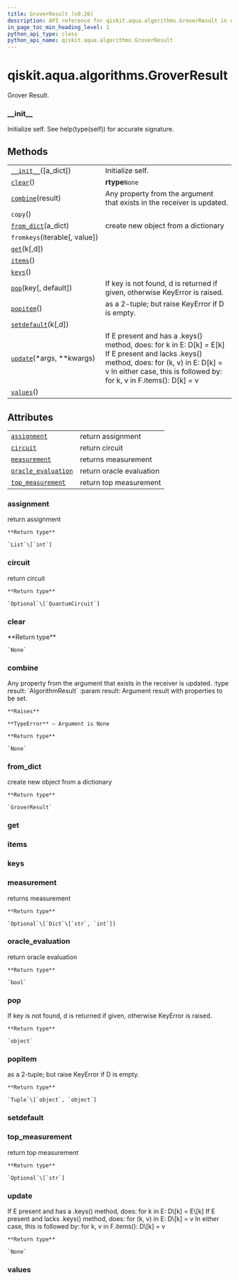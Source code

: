 ```yaml
---
title: GroverResult (v0.26)
description: API reference for qiskit.aqua.algorithms.GroverResult in qiskit v0.26
in_page_toc_min_heading_level: 1
python_api_type: class
python_api_name: qiskit.aqua.algorithms.GroverResult
---
```


<span id="qiskit-aqua-algorithms-groverresult" />

# qiskit.aqua.algorithms.GroverResult

<Class id="qiskit.aqua.algorithms.GroverResult" isDedicatedPage={true} github="https://github.com/qiskit-community/qiskit-aqua/tree/stable/0.9/qiskit/aqua/algorithms/amplitude_amplifiers/grover.py" signature="GroverResult(a_dict=None)" modifiers="class">
  Grover Result.

  ### \_\_init\_\_

  <Function id="qiskit.aqua.algorithms.GroverResult.__init__" signature="__init__(a_dict=None)">
    Initialize self. See help(type(self)) for accurate signature.
  </Function>

  ## Methods

  |                                                                                                                          |                                                                                                                                                                                                                      |
  | ------------------------------------------------------------------------------------------------------------------------ | -------------------------------------------------------------------------------------------------------------------------------------------------------------------------------------------------------------------- |
  | [`__init__`](#qiskit.aqua.algorithms.GroverResult.__init__ "qiskit.aqua.algorithms.GroverResult.__init__")(\[a\_dict])   | Initialize self.                                                                                                                                                                                                     |
  | [`clear`](#qiskit.aqua.algorithms.GroverResult.clear "qiskit.aqua.algorithms.GroverResult.clear")()                      | **rtype**`None`                                                                                                                                                                                                      |
  | [`combine`](#qiskit.aqua.algorithms.GroverResult.combine "qiskit.aqua.algorithms.GroverResult.combine")(result)          | Any property from the argument that exists in the receiver is updated.                                                                                                                                               |
  | `copy`()                                                                                                                 |                                                                                                                                                                                                                      |
  | [`from_dict`](#qiskit.aqua.algorithms.GroverResult.from_dict "qiskit.aqua.algorithms.GroverResult.from_dict")(a\_dict)   | create new object from a dictionary                                                                                                                                                                                  |
  | `fromkeys`(iterable\[, value])                                                                                           |                                                                                                                                                                                                                      |
  | [`get`](#qiskit.aqua.algorithms.GroverResult.get "qiskit.aqua.algorithms.GroverResult.get")(k\[,d])                      |                                                                                                                                                                                                                      |
  | [`items`](#qiskit.aqua.algorithms.GroverResult.items "qiskit.aqua.algorithms.GroverResult.items")()                      |                                                                                                                                                                                                                      |
  | [`keys`](#qiskit.aqua.algorithms.GroverResult.keys "qiskit.aqua.algorithms.GroverResult.keys")()                         |                                                                                                                                                                                                                      |
  | [`pop`](#qiskit.aqua.algorithms.GroverResult.pop "qiskit.aqua.algorithms.GroverResult.pop")(key\[, default])             | If key is not found, d is returned if given, otherwise KeyError is raised.                                                                                                                                           |
  | [`popitem`](#qiskit.aqua.algorithms.GroverResult.popitem "qiskit.aqua.algorithms.GroverResult.popitem")()                | as a 2-tuple; but raise KeyError if D is empty.                                                                                                                                                                      |
  | [`setdefault`](#qiskit.aqua.algorithms.GroverResult.setdefault "qiskit.aqua.algorithms.GroverResult.setdefault")(k\[,d]) |                                                                                                                                                                                                                      |
  | [`update`](#qiskit.aqua.algorithms.GroverResult.update "qiskit.aqua.algorithms.GroverResult.update")(\*args, \*\*kwargs) | If E present and has a .keys() method, does: for k in E: D\[k] = E\[k] If E present and lacks .keys() method, does: for (k, v) in E: D\[k] = v In either case, this is followed by: for k, v in F.items(): D\[k] = v |
  | [`values`](#qiskit.aqua.algorithms.GroverResult.values "qiskit.aqua.algorithms.GroverResult.values")()                   |                                                                                                                                                                                                                      |

  ## Attributes

  |                                                                                                                                       |                          |
  | ------------------------------------------------------------------------------------------------------------------------------------- | ------------------------ |
  | [`assignment`](#qiskit.aqua.algorithms.GroverResult.assignment "qiskit.aqua.algorithms.GroverResult.assignment")                      | return assignment        |
  | [`circuit`](#qiskit.aqua.algorithms.GroverResult.circuit "qiskit.aqua.algorithms.GroverResult.circuit")                               | return circuit           |
  | [`measurement`](#qiskit.aqua.algorithms.GroverResult.measurement "qiskit.aqua.algorithms.GroverResult.measurement")                   | returns measurement      |
  | [`oracle_evaluation`](#qiskit.aqua.algorithms.GroverResult.oracle_evaluation "qiskit.aqua.algorithms.GroverResult.oracle_evaluation") | return oracle evaluation |
  | [`top_measurement`](#qiskit.aqua.algorithms.GroverResult.top_measurement "qiskit.aqua.algorithms.GroverResult.top_measurement")       | return top measurement   |

  ### assignment

  <Attribute id="qiskit.aqua.algorithms.GroverResult.assignment">
    return assignment

    **Return type**

    `List`\[`int`]
  </Attribute>

  ### circuit

  <Attribute id="qiskit.aqua.algorithms.GroverResult.circuit">
    return circuit

    **Return type**

    `Optional`\[`QuantumCircuit`]
  </Attribute>

  ### clear

  <Function id="qiskit.aqua.algorithms.GroverResult.clear" signature="clear()">
    **Return type**

    `None`
  </Function>

  ### combine

  <Function id="qiskit.aqua.algorithms.GroverResult.combine" signature="combine(result)">
    Any property from the argument that exists in the receiver is updated. :type result: `AlgorithmResult` :param result: Argument result with properties to be set.

    **Raises**

    **TypeError** – Argument is None

    **Return type**

    `None`
  </Function>

  ### from\_dict

  <Function id="qiskit.aqua.algorithms.GroverResult.from_dict" signature="from_dict(a_dict)" modifiers="static">
    create new object from a dictionary

    **Return type**

    `GroverResult`
  </Function>

  ### get

  <Function id="qiskit.aqua.algorithms.GroverResult.get" signature="get(k[, d]) → D[k] if k in D, else d. d defaults to None." />

  ### items

  <Function id="qiskit.aqua.algorithms.GroverResult.items" signature="items() → a set-like object providing a view on D’s items" />

  ### keys

  <Function id="qiskit.aqua.algorithms.GroverResult.keys" signature="keys() → a set-like object providing a view on D’s keys" />

  ### measurement

  <Attribute id="qiskit.aqua.algorithms.GroverResult.measurement">
    returns measurement

    **Return type**

    `Optional`\[`Dict`\[`str`, `int`]]
  </Attribute>

  ### oracle\_evaluation

  <Attribute id="qiskit.aqua.algorithms.GroverResult.oracle_evaluation">
    return oracle evaluation

    **Return type**

    `bool`
  </Attribute>

  ### pop

  <Function id="qiskit.aqua.algorithms.GroverResult.pop" signature="pop(key, default=None)">
    If key is not found, d is returned if given, otherwise KeyError is raised.

    **Return type**

    `object`
  </Function>

  ### popitem

  <Function id="qiskit.aqua.algorithms.GroverResult.popitem" signature="popitem()">
    as a 2-tuple; but raise KeyError if D is empty.

    **Return type**

    `Tuple`\[`object`, `object`]
  </Function>

  ### setdefault

  <Function id="qiskit.aqua.algorithms.GroverResult.setdefault" signature="setdefault(k[, d]) → D.get(k,d), also set D[k]=d if k not in D" />

  ### top\_measurement

  <Attribute id="qiskit.aqua.algorithms.GroverResult.top_measurement">
    return top measurement

    **Return type**

    `Optional`\[`str`]
  </Attribute>

  ### update

  <Function id="qiskit.aqua.algorithms.GroverResult.update" signature="update(*args, **kwargs)">
    If E present and has a .keys() method, does: for k in E: D\[k] = E\[k] If E present and lacks .keys() method, does: for (k, v) in E: D\[k] = v In either case, this is followed by: for k, v in F.items(): D\[k] = v

    **Return type**

    `None`
  </Function>

  ### values

  <Function id="qiskit.aqua.algorithms.GroverResult.values" signature="values() → an object providing a view on D’s values" />
</Class>

